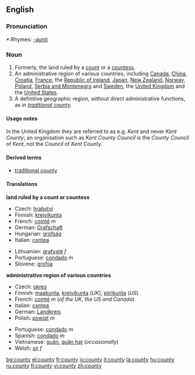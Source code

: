{{wikipedia}}
==English==

===Pronunciation===
*:Rhymes: [[Rhymes:English:-aʊnti|-aʊnti]]

===Noun===
{{en-noun-reg-y|count|y}}

# Formerly, the land ruled by a [[count]] or a [[countess]].
# An administrative region of various countries, including [[Canada]], [[China]], [[Croatia]], [[France]], the [[Republic of Ireland]], [[Japan]], [[New Zealand]], [[Norway]], [[Poland]], [[Serbia and Montenegro]] and [[Sweden]], the [[United Kingdom]] and the [[United States]].
# A definitive geographic region, without direct administrative functions, as in ''[[traditional county]]''.

====Usage notes====
In the United Kingdom they are referred to as e.g. ''Kent'' and never ''Kent County''; an organisation such as ''Kent County Council'' is the ''County Council'' of ''Kent'', not the ''Council'' of ''Kent County''.

====Derived terms====
*[[traditional county]]

====Translations====
'''land ruled by a count or countess'''
{{top}}
*Czech: [[hrabství]] {{n}}
*Finnish: [[kreivikunta]]
*French: [[comté]] ''m''
*German: [[Grafschaft]] {{f}}
*Hungarian: [[grófság]]
*Italian: [[contea]] {{f}}
{{mid}}
*Lithuanian: [[grafystė]] ''f''
*Portuguese: [[condado]] ''m''
*Slovene: [[grofija]] {{f}}
{{bottom}}

'''administrative region of various countries'''
{{top}}
*Czech: [[okres]] {{n}}
*Finnish: [[maakunta]],  [[kreivikunta]] (''UK''), [[piirikunta]] (''US'')
*French: [[comté]] ''m'' (''of the UK, the US and Canada'')
*Italian: [[contea]] {{f}}
*German: [[Landkreis]] {{m}}
*Polish: [[powiat]] ''m''
{{mid}}
*Portuguese: [[condado]] ''m''
*Spanish: [[condado]] ''m''
*Vietnamese: [[quận]], [[quận hạt]] (''occasionally'')
*Welsh: [[sir#Welsh|sir]] ''f''
{{bottom}}

[[bg:county]]
[[el:county]]
[[fr:county]]
[[io:county]]
[[it:county]]
[[la:county]]
[[hu:county]]
[[ru:county]]
[[fi:county]]
[[vi:county]]
[[zh:county]]
